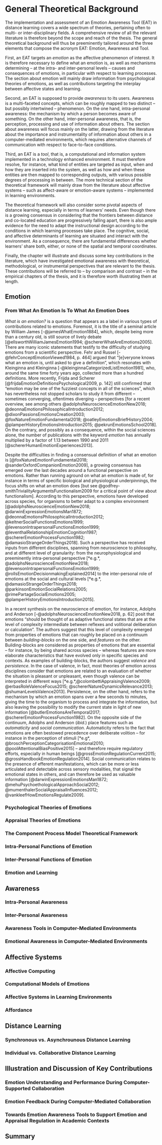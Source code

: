 # General Theoretical Background

The implementation and assessment of an Emotion Awareness Tool (EAT) in distance learning covers a wide spectrum of theories, pertaining often to multi- or inter-disciplinary fields. A comprehensive review of all the relevant literature is therefore beyond the scope and reach of the thesis. The general theoretical background will thus be preeminently tailored around the three elements that compose the acronym EAT: Emotion, Awareness and Tool. 

First, an EAT targets an *emotion* as the affective phenomenon of interest. It is therefore necessary to define what an emotion is, as well as mechanisms determining -- at the intra- and inter-personal levels -- causes and consequences of emotions, in particular with respect to learning processes. The section about emotion will mainly draw information from psychological theories of emotions, as well as contributions targeting the interplay between affective states and learning.

Second, an EAT is supposed to provide *awareness* to its users. Awareness is a multi-faceted concepts, which can be roughly mapped to two distinct -- but possibly intertwined -- phenomenon. On the one hand, intra-personal awareness: the mechanism by which a person becomes aware of something. On the other hand, inter-personal awareness, that is, the perception, processing and use of information about others. The section about awareness will focus mainly on the latter, drawing from the literature about the importance and instrumentality of information about others in a computer-mediated environments, which requires alternative channels of communication with respect to face-to-face conditions. 

Third, an EAT is a *tool*, that is, a computational and information system implemented in a technology enhanced environment. It must therefore resolve, for instance, what kind of entities are targeted as input, when and how they are inserted into the system, as well as how and when these entities are then mapped to corresponding outputs, with various possible degrees of processing in between. The more technical section of the theoretical framework will mainly draw from the literature about affective systems -- such as affect-aware or emotion-aware systems -- implemented in learning environments. 

The theoretical framework will also consider some pivotal aspects of distance learning, especially in terms of learners' needs. Even though there is a growing consensus in considering that the frontiers between distance and co-located education are progressively falling apart, there is also ample evidence for the need to adapt the instructional design according to the conditions in which learning processes take place. The cognitive, social, and affective determinants of learning are situated and interact with the environment. As a consequence, there are fundamental differences whether learners' share both, either, or none of the spatial and temporal coordinates. 

Finally, the chapter will illustrate and discuss some key contributions in the literature, which have investigated emotional awareness with theoretical, methodological, or instrumental perspectives that are relevant to the thesis. These contributions will be referred to -- by comparison and contrast -- in the empirical chapters of the thesis, and it is therefore worth illustrating them at length. 

## Emotion

### From What An Emotion Is To What An Emotion Does

*What is an emotion?* is a question that appears as a label in various types of contributions related to emotions. Foremost, it is the title of a seminal article by William James [-@jamesWhatEmotion1884], which, despite being more than a century old, is still source of lively debate [@ellsworthWilliamJamesEmotion1994; @schererWhatAreEmotions2005]. There are many iconic statements that testify to the difficulty of studying emotions from a scientific perspective. Fehr and Russel [-@fehrConceptEmotionViewed1984, p. 464] argued that "[e]veryone knows what an emotion is, until asked to give a definition", which resonates with Kleinginna and Kleinginna [-@kleinginnaCategorizedListEmotion1981], who, around the same time forty years ago, collected more than a hundred definitions. More recently, Frijda and Scherer [@frijdaEmotionDefinitionsPsychological2009, p. 142] still confirmed that "emotion may be one of the fuzziest concepts in all of the sciences", which has nevertheless not stopped scholars to study it from different -- sometimes converging, oftentimes diverging -- perspectives [for a recent overview, see among others @adolphsNeuroscienceEmotionNew2018; @deonnaEmotionsPhilosophicalIntroduction2012; @dixonPassionsEmotionsCreation2003; @foxNatureEmotionFundamental2018; @oatleyEmotionsBriefHistory2004; @plamperHistoryEmotionsIntroduction2015; @pekrunEmotionsSchool2018]. On the contrary, and possibly as a consequence, within the social sciences alone, the number of publications with the keyword *emotion* has annually multiplied by a factor of 1.13 between 1990 and 2011 [@schererHumanEmotionExperiences2013]. 

Despite the difficulties in finding a consensual definition of what an emotion is [@foxNatureEmotionFundamental2018; @sanderOxfordCompanionEmotion2009], a growing consensus has emerged over the last decades around a functional perspective on emotions. Rather than running aground on what an emotion is made of, for instance in terms of specific biological and physiological underpinnings, the focus shifts on what an emotion does [but see @godfrey-smithTrivialityArgumentsFunctionalism2009 for a critical point of view about functionalism]. According to this perspective, emotions have developed across species, for organisms to better adapt to a complex environment [@adolphsNeuroscienceEmotionNew2018; @darwinExpressionEmotionsMan1872; @deonnaEmotionsPhilosophicalIntroduction2012; @keltnerSocialFunctionsEmotions1999; @levensonIntrapersonalFunctionsEmotion1999; @leventhalRelationshipEmotionCognition1987; @schererEmotionProcessFunction1982; @damasioStrangeOrderThings2018]. Such a perspective has received inputs from different disciplines, spanning from neuroscience to philosophy, and at different level of granularity: from the neurophysiological and preeminently intra-personal perspective [*e.g.*, @adolphsNeuroscienceEmotionNew2018; @levensonIntrapersonalFunctionsEmotion1999; @rollsEmotionDecisionmakingExplained2014] to the inter-personal role of emotions at the social and cultural levels [*e.g.*, @damasioStrangeOrderThings2018; @parkinsonEmotionSocialRelations2005; @rimePartageSocialEmotions2005; @plamperHistoryEmotionsIntroduction2015].

In a recent synthesis on the neuroscience of emotion, for instance, Adolphs and Anderson [-@adolphsNeuroscienceEmotionNew2018, p. 62] posit that emotions "should be thought of as adaptive functional states that are at the level of complexity intermediate between reflexes and volitional deliberation or calculation". The authors suggest that this level of complexity emerged from properties of emotions that can roughly be placed on a continuum between *building-blocks* on the one side, and *features* on the other. Building-blocks are considered as properties of emotions that are essential -- for instance, by being shared across species -- whereas features are more elaborate characteristics that have evolved only in specific species and contexts. As examples of building-blocks, the authors suggest *valence* and *persistence*. In the case of valence, in fact, most theories of emotion across disciplines consider that emotions are related to an evaluation of whether the situation is pleasant or unpleasant, even though valence can be interpreted in different ways [*e.g.*,@colombettiAppraisingValence2009; @erbasRoleValenceFocus2015; @schererNatureDynamicsRelevance2013; @shumanLevelsValence2013]. Persistence, on the other hand, refers to the mechanism by which an emotion spans over a few seconds to minutes, giving the time to the organism to process and integrate the information, but also leaving the possibility to modify the current state in light of new information [@butlerEmotionsAreTemporal2017; @schererEmotionProcessFunction1982]. On the opposite side of the continuum, Adolphs and Anderson (*ibid.*) place features such as *automaticity* and *social communication*. Automaticity refers to the fact that emotions are often bestowed precedence over deliberate volition -- for instance in the perception of stimuli [*e.g*, @broschPerceptionCategorisationEmotional2010; @poolAttentionalBiasPositive2015] -- and therefore require regulatory efforts, especially in human beings [@grossEmotionRegulationCurrent2015; @grossHandbookEmotionRegulation2014]. Social communication relates to the presence of efferent manifestations, which can be more or less articulated and detectable across sensory modalities, that signal the emotional states in others, and can therefore be used as valuable information [@darwinExpressionEmotionsMan1872; @mehuPsychoethologicalApproachSocial2012; @mumenthalerSocialAppraisalInfluences2012; @vankleefHowEmotionsRegulate2009].



### Psychological Theories of Emotions

### Appraisal Theories of Emotions

### The Component Process Model Theoretical Framework

### Intra-Personal Functions of Emotion

### Inter-Personal Functions of Emotion

### Emotion and Learning

## Awareness

### Intra-Personal Awareness

### Inter-Personal Awareness

### Awareness Tools in Computer-Mediated Environments

### Emotional Awareness in Computer-Mediated Environments

## Affective Systems 

### Affective Computing

### Computational Models of Emotions

### Affective Systems in Learning Environments

### Affordance

## Distance Learning

### Synchronous vs. Asynchrounous Distance Learning

### Individual vs. Collaborative Distance Learning

## Illustration and Discussion of Key Contributions

### Emotion Understanding and Performance During Computer-Supported Collaboration

### Emotion Feedback During Computer-Mediated Collaboration

### Towards Emotion Awareness Tools to Support Emotion and Appraisal Regulation in Academic Contexts

## Summary